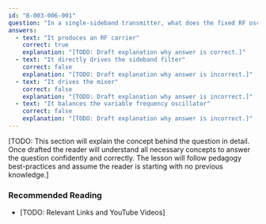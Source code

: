 ```yaml
---
id: "B-003-006-001"
question: "In a single-sideband transmitter, what does the fixed RF oscillator do?"
answers:
  - text: "It produces an RF carrier"
    correct: true
    explanation: "[TODO: Draft explanation why answer is correct.]"
  - text: "It directly drives the sideband filter"
    correct: false
    explanation: "[TODO: Draft explanation why answer is incorrect.]"
  - text: "It drives the mixer"
    correct: false
    explanation: "[TODO: Draft explanation why answer is incorrect.]"
  - text: "It balances the variable frequency oscillator"
    correct: false
    explanation: "[TODO: Draft explanation why answer is incorrect.]"
---
```


[TODO: This section will explain the concept behind the question in detail. Once drafted the reader will understand all necessary concepts to answer the question confidently and correctly. The lesson will follow pedagogy best-practices and assume the reader is starting with no previous knowledge.]

### Recommended Reading

- [TODO: Relevant Links and YouTube Videos]
